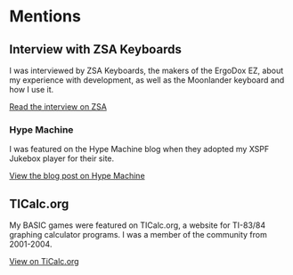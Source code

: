 # Mentions

## Interview with ZSA Keyboards

I was interviewed by ZSA Keyboards, the makers of the ErgoDox EZ, about my experience with development, as well as the Moonlander keyboard and how I use it.

<ThickText className="mt-8">[Read the interview on ZSA](https://people.ergodox-ez.com/lacy-morrow/)</ThickText>

### Hype Machine

I was featured on the Hype Machine blog when they adopted my XSPF Jukebox player for their site.

<ThickText>[View the blog post on Hype Machine](https://blog.hypem.com/2006/05/flash-player-is-now-fancier/)</ThickText>

## TICalc.org

My BASIC games were featured on TICalc.org, a website for TI-83/84 graphing calculator programs. I was a member of the community from 2001-2004.

<ThickText>[View on TiCalc.org](http://www.ticalc.org/archives/files/authors/99/9999.html)</ThickText>
